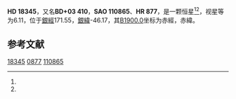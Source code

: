 {{Starbox begin
| name = HD 18345
}}
{{Starbox observe
| epoch = [[J2000.0|J2000.0]]
| constell = {{星座名待查}}<ref name=SIMBAD>{{cite web
 | url=http://simbad.u-strasbg.fr/simbad/sim-id?Ident=HR+877
 | title =Pulsating variable Star
 | publisher=Centre de Données astronomiques de Strasbourg
 | work=SIMBAD
 | accessdate=2012-07-13}}</ref><ref name=DATA>{{cite web
 | url=http://vizier.u-strasbg.fr/viz-bin/VizieR-5?-out.add=.&-source=5050&-corr=PK=HR&-out.max=9999&HR=877
 | title=VizieR Detailed Page
 | accessdate=2012-07-13
 | archive-date=2016-03-04
 | archive-url=https://web.archive.org/web/20160304211545/http://vizier.u-strasbg.fr/viz-bin/VizieR-5?-out.add=.&-source=5050&-corr=PK=HR&-out.max=9999&HR=877
 | dead-url=no
 }}</ref>
| 星官 = 
| ra = {{RA|2|57|4.6}}<ref name=SIMBAD /><ref name=DATA />
| dec = {{DEC|+4|30|4}}<ref name=SIMBAD /><ref name=DATA />
| appmag_v = 6.11<ref name=SIMBAD /><ref name=DATA />
}}
{{Starbox character
| class = M4IIIab<ref name=SIMBAD /><ref name=DATA />
| b-v = 1.69<ref name=SIMBAD /><ref name=DATA />
| u-b = 1.81<ref name=SIMBAD /><ref name=DATA />
| r-i = <ref name=SIMBAD /><ref name=DATA />
| variable = 
}}
{{Starbox astrometry
| radial_v = 1.81
| prop_mo_ra = 52
| parallax = 
| p_error = 
}}
{{Starbox catalog
| names =BD+03 410，[[SAO星表|SAO]] 110865，[[HD星表|HD]] 18345，[[HR星表|HR]] 877}}
{{Starbox reference |Simbad=HR+877}}
{{Starbox end}}

'''HD 18345'''，又名'''BD+03 410'''，'''SAO 110865'''、'''HR 877'''，是一颗恒星<ref name=SIMBAD /><ref name=DATA />，视星等为6.11，位于[[銀道座標系|銀經]]171.55，[[銀道座標系|銀緯]]-46.17，其[[B1900.0|B1900.0]]坐标为赤經{{RA|2|51|50.2}}，赤緯{{DEC|+4|-46.17|50}}。

== 参考文献 ==
{{reflist}}

{{star-stub}}

[[Category:HD和HDE天體|18345]]
[[Category:HR天體|0877]]
[[Category:SAO天體|110865]]